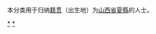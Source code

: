 {{Catnav|頁面分類|各種主題的頁面分類|依中国各省来作的分类|各地中国人|山西人|运城人}}
{{Catnav|頁面分類|人物|各國人物|中国人|各地中国人|山西人|运城人}}

本分类用于归纳[[籍贯|籍贯]]（出生地）为[[山西省|山西省]][[夏縣|夏縣]]的人士。

[[Category:运城人|*]]
[[Category:夏縣|*]]